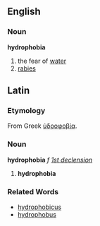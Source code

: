 ==English==

=== Noun ===

'''hydrophobia'''

# the fear of [[water]]
# [[rabies]]

== Latin ==

=== Etymology ===

From Greek [[ὑδροφοβία]].

=== Noun ===

'''hydrophobia''' ''f'' ''[[Wiktionary Appendix:Latin first declension|1st declension]]''

# '''hydrophobia'''

=== Related Words ===

* [[hydrophobicus]]
* [[hydrophobus]]